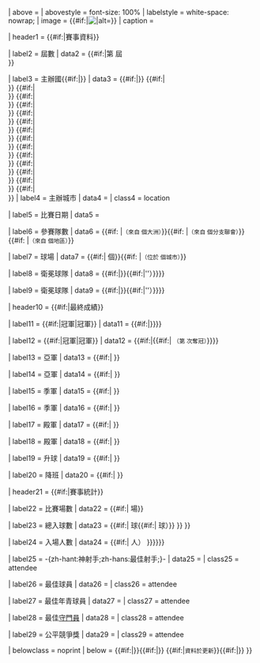 {{infobox

| bodyclass  = vcalendar
| titleclass = summary
| title      = {{#if:{{{tourney_name|}}}|{{{year|}}}{{{tourney_name|}}}{{{yearr|}}}<includeonly>|{{PAGENAME}}</includeonly>}}
| above      = {{{other_titles|}}}
| abovestyle = font-size: 100%
| labelstyle = white-space: nowrap;
| image      = {{#if:{{{image|}}}|[[File:{{{image}}}|{{{size|280px}}}|alt={{{alt|}}}]]}}
| caption    = {{{caption|}}}

| header1    = {{#if:{{{edition|}}}{{{country|}}}{{{city|}}}{{{dates|}}}{{{num_teams|}}}{{{venues|}}}{{{defending_champ|}}}{{{defending_champ_other|}}}|賽事資料}}

| label2     = 屆數
| data2      = {{#if:{{{edition|}}}|第 {{{edition|}}} 屆<br /><small>{{{edition footnote|}}}</small>}}

| label3     = 主辦國{{#if:{{{country2|}}}|}}
| data3      = {{#if:{{{country|}}}|{{{country}}}}}<!--
  -->{{#if:{{{country2|}}}|<br />{{{country2|}}}}}<!-- 
  -->{{#if:{{{country3|}}}|<br />{{{country3|}}}}}<!--
  -->{{#if:{{{country4|}}}|<br />{{{country4|}}}}}<!--
  -->{{#if:{{{country5|}}}|<br />{{{country5|}}}}}<!--
  -->{{#if:{{{country6|}}}|<br />{{{country6|}}}}}<!--
  -->{{#if:{{{country7|}}}|<br />{{{country7|}}}}}<!--
  -->{{#if:{{{country8|}}}|<br />{{{country8|}}}}}<!--
  -->{{#if:{{{country9|}}}|<br />{{{country9|}}}}}<!--
  -->{{#if:{{{country10|}}}|<br />{{{country10|}}}}}<!--
  -->{{#if:{{{country11|}}}|<br />{{{country11|}}}}}<!--
  -->{{#if:{{{country12|}}}|<br />{{{country12|}}}}}<!--
  -->{{#if:{{{country13|}}}|<br />{{{country13|}}}}}<!--
  -->{{#if:{{{country14|}}}|<br />{{{country14|}}}}}<!--
  -->{{#if:{{{country15|}}}|<br />{{{country15|}}}}}
| label4     = 主辦城市
| data4      = {{{city|}}}
| class4     = location

| label5     = 比賽日期
| data5      = {{{dates|}}}

| label6     = 參賽隊數
| data6      = {{{num_teams|}}}{{#if: {{{confederations|}}}|<small>（來自 {{{confederations}}} 個大洲）</small>}}{{#if: {{{sub-confederations|}}}|<small>（來自 {{{sub-confederations}}} 個分支聯會）</small>}}{{#if: {{{associations|}}}|<small>（來自 {{{associations}}} 個地區）</small>}}

| label7     = 球場
| data7      = {{#if:{{{venues|}}}|{{{venues|}}} 個}}{{#if:{{{cities|}}} |<small>（位於 {{{cities}}} 個城市）</small>}}

| label8     = 衛冕球隊
| data8      = {{#if:{{{defending_champ|}}}|{{fb|{{{defending_champ|}}}|{{{defending_champ-flagvar|}}}|name={{{defending_champ-name|}}}}}}}{{#if:{{{defending_champ_result|}}}|{{small|（''{{#switch:{{{defending_champ_result|}}}|1st=冠軍|2nd=亞軍|3rd=季軍|4th=殿軍|SF=四強出局|QF=八強出局|R16=十六強出局|R32=三十二強出局|R64=六十四強出局|GS=分組賽出局|FQ=未能晉級|NP=沒有參加|{{{defending_champ_result|}}}}}''）}}}}

| label9     = 衛冕球隊
| data9      = {{#if:{{{defending_champ_other|}}}|{{{defending_champ_other|}}}}}{{#if:{{{defending_champ_other_result|}}}|{{small|（''{{#switch:{{{defending_champ_other_result|}}}|1st=冠軍|2nd=亞軍|3rd=季軍|4th=殿軍|SF=四強出局|QF=八強出局|R16=十六強出局|R32=三十二強出局|R64=六十四強出局|GS=分組賽出局|FQ=未能晉級|NP=沒有參加|{{{defending_champ_other_result|}}}}}''）}}}}

| header10   = {{#if:{{{champion|}}}{{{champion_other|}}}|最終成績}}

| label11    = {{#if:{{{American|}}}|冠軍|冠軍}}
| data11     = {{#if:{{{champion|}}}|{{nowrap|{{fb|{{{champion|}}}|{{{champion-flagvar|}}}|name={{{champion-name|}}}}}{{#if:{{{count|}}}| <small>（第 {{{count|}}} 次奪冠）</small>}}}}}}

| label12    = {{#if:{{{American|}}}|冠軍|冠軍}}
| data12     = {{#if:{{{champion_other|}}}|{{{champion_other}}}{{#if:{{{count|}}}| <small>（第 {{{count|}}} 次奪冠）</small>}}}}

| label13    = 亞軍
| data13     = {{#if:{{{second|}}}|{{fb|{{{second|}}}|{{{second-flagvar|}}}|name={{{second-name|}}}}} }}

| label14    = 亞軍
| data14     = {{#if:{{{second_other|}}}|{{{second_other|}}} }}

| label15    = 季軍
| data15     = {{#if:{{{third|}}}|{{fb|{{{third|}}}|{{{third-flagvar|}}}|name={{{third-name|}}}}} }}

| label16    = 季軍
| data16     = {{#if:{{{third_other|}}}|{{{third_other|}}} }}

| label17    = 殿軍
| data17     = {{#if:{{{fourth|}}}|{{fb|{{{fourth|}}}|{{{fourth-flagvar|}}}|name={{{fourth-name|}}}}} }}

| label18    = 殿軍
| data18     = {{#if:{{{fourth_other|}}}|{{{fourth_other|}}} }}

| label19    = 升球
| data19     = {{#if:{{{promoted|}}}|{{{promoted|}}} }}

| label20    = 降班
| data20     = {{#if:{{{relegated|}}}|{{{relegated|}}} }}

| header21   = {{#if:{{{matches|}}}{{{goals|}}}{{{attendance|}}}{{{top_scorer|}}}{{{player|}}}|賽事統計}}

| label22    = 比賽場數
| data22     = {{#if:{{{matches|}}}|{{formatnum:{{{matches|}}}}} 場}}{{{matches footnote|}}}

| label23    = 總入球數
| data23     = {{#if:{{{goals|}}}|{{formatnum:{{{goals}}}}} 球{{#if:{{{matches|}}}|{{small|1=（每場 {{formatnum:{{#expr: {{{goals|0}}} / {{{matches|1}}} round 2}}}} 球）}} }} }}{{{goals_footnote|}}}

| label24    = 入場人數
| data24     = {{#if:{{{attendance|}}}|{{nowrap|{{formatnum: {{{attendance|0}}}}} 人{{#if:{{{matches|}}}| <small>（每場 {{formatnum: {{#expr: {{{attendance|0}}} / {{{matches|1}}} round 0}}}} 人）</small> }}}}}}


| label25    = -{zh-hant:神射手;zh-hans:最佳射手;}-
| data25     = {{{top_scorer|}}}
| class25    = attendee

| label26    = 最佳球員
| data26     = {{{player|}}}
| class26    = attendee

| label27    = 最佳年青球員
| data27     = {{{young_player|}}}
| class27    = attendee

| label28    = 最佳[[守門員 (足球)|守門員]]
| data28     = {{{goalkeeper|}}}
| class28    = attendee

| label29    = 公平競爭獎
| data29     = {{{fair_play|}}}
| class29    = attendee

| belowclass = noprint
| below      = {{#if:{{{prevseason|}}}|{{align|left|← {{{prevseason|}}} }}}}{{#if:{{{nextseason|}}}|{{align|right|{{{nextseason|}}} → }}}}
{{#if:{{{updated|}}}|{{clear}}<small>資料於{{{updated}}}更新</small>}}{{#if:{{{extra information|}}}|{{clear}}<small>{{{extra information}}}</small>}}
}}<noinclude>
{{documentation}}
</noinclude>